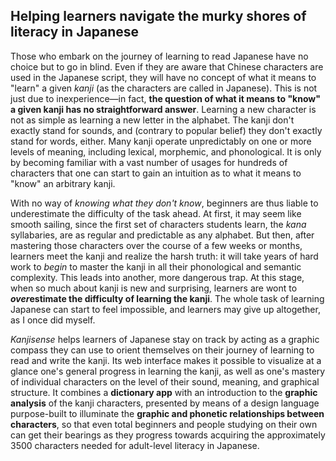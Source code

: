 
<KanjisenseScreenshot />


<KanjisenseTitle />



## Helping learners navigate the murky shores of literacy in Japanese

Those who embark on the journey of learning to read Japanese have no choice but to go in blind. Even if they are aware that Chinese characters are used in the Japanese script, they will have no concept of what it means to "learn" a given _kanji_ (as the characters are called in Japanese). This is not just due to inexperience&mdash;in fact, **the question of what it means to "know" a given kanji has no straightforward answer**. Learning a new character is not as simple as learning a new letter in the alphabet. The kanji don't exactly stand for sounds, and (contrary to popular belief) they don't exactly stand for words, either. Many kanji operate unpredictably on one or more levels of meaning, including lexical, morphemic, and phonological. It is only by becoming familiar with a vast number of usages for hundreds of characters that one can start to gain an intuition as to what it means to "know" an arbitrary kanji.

With no way of _knowing what they don't know_, beginners are thus liable to underestimate the difficulty of the task ahead. At first, it may seem like smooth sailing, since the first set of characters students learn, the _kana_ syllabaries, are as regular and predictable as any alphabet. But then, after mastering those characters over the course of a few weeks or months, learners meet the kanji and realize the harsh truth: it will take years of hard work to _begin_ to master the kanji in all their phonological and semantic complexity. This leads into another, more dangerous trap. At this stage, when so much about kanji is new and surprising, learners are wont to ***over*estimate the difficulty of learning the kanji**. The whole task of learning Japanese can start to feel impossible, and learners may give up altogether, as I once did myself.

<KanjisenseRedBg />

_Kanjisense_ helps learners of Japanese stay on track by acting as a graphic compass they can use to orient themselves on their journey of learning to read and write the kanji.
Its web interface makes it possible to visualize at a glance one's general progress in learning the kanji, as well as one's mastery of individual characters on the level of their sound, meaning, and graphical structure. It combines a **dictionary app** with an introduction to the **graphic analysis** of the kanji characters, presented by means of a design language purpose-built to illuminate the **graphic and phonetic relationships between characters**, so that even total beginners and people studying on their own can get their bearings as they progress towards acquiring the approximately 3500 characters needed for adult-level literacy in Japanese.
